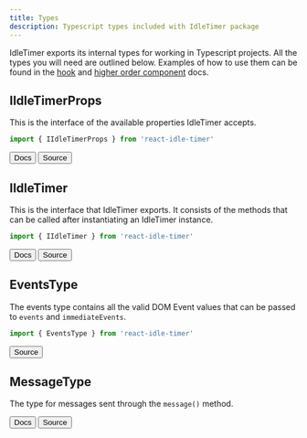 ```yaml
---
title: Types
description: Typescript types included with IdleTimer package
---
```


IdleTimer exports its internal types for working in Typescript projects.
All the types you will need are outlined below. Examples of how to use them 
can be found in the [hook](/docs/api/use-idle-timer) 
and [higher order component](/docs/api/with-idle-timer) docs.

## IIdleTimerProps

This is the interface of the available properties IdleTimer accepts.

```js
import { IIdleTimerProps } from 'react-idle-timer'
```

<ButtonGroup>
  <Button as='a' href='/docs/api/props'>Docs</Button>
  <Button as='a' href='https://github.com/supremetechnopriest/react-idle-timer/blob/master/src/types/IIdleTimerProps.ts'>Source</Button>
</ButtonGroup>

## IIdleTimer

This is the interface that IdleTimer exports. It consists of the methods that 
can be called after instantiating an IdleTimer instance.

```js
import { IIdleTimer } from 'react-idle-timer'
```

<ButtonGroup>
  <Button href='/docs/api/methods'>Docs</Button>
  <Button href='https://github.com/supremetechnopriest/react-idle-timer/blob/master/src/types/IIdleTimer.ts'>Source</Button>
</ButtonGroup>

## EventsType

The events type contains all the valid DOM Event values that can be passed to `events` and `immediateEvents`.

```js
import { EventsType } from 'react-idle-timer'
```

<ButtonGroup>
  <Button href='https://github.com/supremetechnopriest/react-idle-timer/blob/master/src/types/EventsType.ts'>Source</Button>
</ButtonGroup>

## MessageType

The type for messages sent through the `message()` method.

<ButtonGroup>
  <Button href='/docs/api/methods'>Docs</Button>
  <Button href='https://github.com/supremetechnopriest/react-idle-timer/blob/master/src/types/MessageType.ts'>Source</Button>
</ButtonGroup>